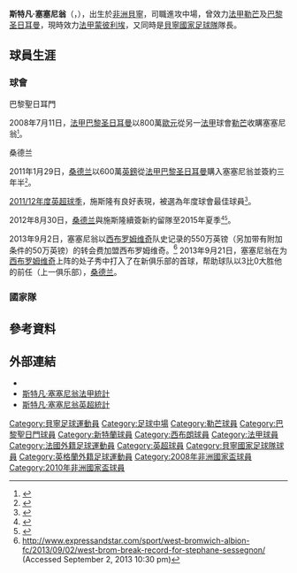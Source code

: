 {{noteTA
|G1=英超|G2=法甲|G3=足球|G4=UEFA
|1=zh-hans:斯特凡·塞塞尼翁; zh-hk:史提芬·施斯隆;
|2=zh-hans:斯特凡·塞塞尼翁; zh-hk:史提芬·施斯隆;
|3=zh-hans:塞塞尼翁; zh-hk:施斯隆;
}}
{{Infobox football biography 2
| playername          = 斯特凡·塞塞尼翁<br />''Stéphane Sessègnon''
| image               = [[File:Stéphane_Sessègnon.jpg|220px]]
| caption             = 
| fullname            = Stéphane Sessègnon
| dateofbirth         = {{birth date and age|1984|6|1}}
| cityofbirth         = [[w:en:Allahé|Allahé]]
| countryofbirth      = [[贝宁|贝宁]]
| height              = {{height|m=1.68}}
| position            = [[中場|進攻中場]]
| currentclub         = [[蒙彼利埃體育會|蒙彼利埃]]
| clubnumber  = 28
| youthyears1 = 2000–2003 | youthclubs1 = [[w:en:Requins_de_l'Atlantique_FC|Requins de l'Atlantique]]
| years1 = 2003–2004 | clubs1 = [[w:en:Requins_de_l'Atlantique_FC|Requins de l'Atlantique]]        | caps1 = 2  | goals1 = 9
| years2 = 2004–2006 | clubs2 = [[格迪爾體育會|格迪爾]]                              | caps2 = 68 | goals2 = 10
| years3 = 2006–2008 | clubs3 = [[勒芒足球俱乐部|勒芒]]                             | caps3 = 61 | goals3 = 6
| years4 = 2008–2011 | clubs4 = [[巴黎圣日耳曼足球俱乐部|巴黎圣日耳曼]]              | caps4 = 77 | goals4 = 8
| years5 = 2011–2013 | clubs5 = [[桑德兰足球俱乐部|桑德兰]]                              | caps5 = 87 | goals5 = 17
| years6 = 2013–2016 | clubs6 = [[西布罗姆维奇足球俱乐部|西布罗姆维奇]]            | caps6 = 79 | goals6 = 8
| years7 = 2016– | clubs7 = [[蒙彼利埃體育會|蒙彼利埃]]            | caps7 = 1 | goals7 = 0
| nationalyears1 = 2004–
| nationalteam1 = [[貝寧國家足球隊|貝寧]]
| nationalcaps1 = 63
| nationalgoals1 = 18
| medaltemplates      = 
| club-update         = 2016年4月9日 (六) 19:19 (UTC)
| nationalteam-update = 2014年9月26日 (五) 05:19 (UTC)
}}
'''斯特凡·塞塞尼翁'''（{{lang-fr|'''Stéphane Sessègnon'''}}，{{bd|1984年|6月1日|catidx=Sessègnon, Stéphane}}），出生於[[非洲|非洲]][[貝寧|貝寧]]，司職進攻中場，曾效力[[法甲|法甲]][[勒芒足球俱乐部|勒芒]]及[[巴黎圣日耳曼足球俱乐部|巴黎圣日耳曼]]，現時效力[[法国足球甲级联赛|法甲]][[蒙彼利埃體育會|蒙彼利埃]]，又同時是[[貝寧國家足球隊|貝寧國家足球隊]]隊長。

== 球員生涯 ==
=== 球會 ===
;巴黎聖日耳門
2008年7月11日，[[法甲|法甲]][[巴黎圣日耳曼足球俱乐部|巴黎圣日耳曼]]以800萬[[歐元|歐元]]從另一[[法甲|法甲]]球會[[勒芒足球俱乐部|勒芒]]收購塞塞尼翁<small><ref>{{cite news |language=en |url=http://www.wsn.com/2008/07/11/football/news/france/psg-sign-benin-midfielder-sessegnon_336057/ |title=PSG sign Benin midfielder Sessegnon |publisher=''wsn.com'' |date=2008-07-11 |accessdate=2013-06-08 |archive-date=2011-07-18 |archive-url=https://web.archive.org/web/20110718122624/http://www.wsn.com/2008/07/11/football/news/france/psg-sign-benin-midfielder-sessegnon_336057/ |dead-url=no }}</ref></small>。

;桑德兰
2011年1月29日，[[桑德兰足球俱乐部|桑德兰]]以600萬[[英鎊|英鎊]]從[[法甲|法甲]][[巴黎圣日耳曼足球俱乐部|巴黎圣日耳曼]]購入塞塞尼翁並簽約三年半<small><ref>{{cite news |language=en |url=http://news.bbc.co.uk/sport2/hi/football/teams/s/sunderland/9381124.stm |title=Sunderland pay £6m for French midfielder Sessegnon |publisher=''[[BBC_Sport|BBC Sport]]'' |date=2011-01-29 |accessdate=2013-06-08 |archive-date=2012-09-03 |archive-url=https://web.archive.org/web/20120903125811/http://news.bbc.co.uk/sport2/hi/football/teams/s/sunderland/9381124.stm |dead-url=no }}</ref></small>。

[[2011–12賽季英格蘭超級聯賽|2011/12年度英超球季]]，施斯隆有良好表現，被選為年度球會最佳球員<small><ref>{{cite news |language=en |url=http://www.chroniclelive.co.uk/sport/football/football-news/stephane-sessegnon-named-player-year-1364438 |title=Stephane Sessegnon named Player of the Year |publisher=''chroniclelive.co.uk'' |date=2012-05-11 |accessdate=2013-06-08 |archive-date=2016-03-04 |archive-url=https://web.archive.org/web/20160304200258/http://www.chroniclelive.co.uk/sport/football/football-news/stephane-sessegnon-named-player-year-1364438 |dead-url=no }}</ref></small>。

2012年8月30日，[[桑德兰足球俱乐部|桑德兰]]與施斯隆續簽新約留隊至2015年夏季<small><ref>{{cite news |language=en |url=http://www.bbc.co.uk/sport/0/football/19423672 |title=Stephane Sessegnon signs new contract at Sunderland |publisher=''[[BBC_Sport|BBC Sport]]'' |date=2012-08-30 |accessdate=2013-06-08 |archive-date=2012-11-06 |archive-url=https://web.archive.org/web/20121106184641/http://www.bbc.co.uk/sport/0/football/19423672 |dead-url=no }}</ref></small><small><ref>{{cite news |language=en |url=http://www.safc.com/news/team-news/2012/august/sessegnon-signs-new-deal |title=Sessegnon signs new deal |publisher=''safc.com'' |date=2012-08-30 |accessdate=2013-06-08 |archive-date=2012-11-02 |archive-url=https://web.archive.org/web/20121102215556/http://www.safc.com/news/team-news/2012/august/sessegnon-signs-new-deal |dead-url=no }}</ref></small>。

2013年9月2日，塞塞尼翁以[[西布罗姆维奇足球俱乐部|西布罗姆维奇]]队史记录的550万英镑（另加带有附加条件的50万英镑）的转会费加盟西布罗姆维奇。<ref>http://www.expressandstar.com/sport/west-bromwich-albion-fc/2013/09/02/west-brom-break-record-for-stephane-sessegnon/ {{Wayback|url=http://www.expressandstar.com/sport/west-bromwich-albion-fc/2013/09/02/west-brom-break-record-for-stephane-sessegnon/ |date=20130923010805 }} (Accessed September 2, 2013 10:30 pm)</ref> 2013年9月21日，塞塞尼翁在为[[西布罗姆维奇足球俱乐部|西布罗姆维奇]]上阵的处子秀中打入了在新俱乐部的首球，帮助球队以3比0大胜他的前任（上一俱乐部），[[桑德兰足球俱乐部|桑德兰]]。

=== 國家隊 ===

== 參考資料 ==
{{reflist}}

== 外部連結 ==
* {{soccerbase|48431|斯特凡·塞塞尼翁}}
* [http://www.lfp.fr/joueur/sess%C3%A8gnon-st%C3%A9phane  斯特凡·塞塞尼翁法甲統計] {{Wayback|url=http://www.lfp.fr/joueur/sess%C3%A8gnon-st%C3%A9phane |date=20141019083628 }}
* [http://www.premierleague.com/en-gb/players/profile.overview.html/stephane-sessegnon 斯特凡·塞塞尼翁英超統計] {{Wayback|url=http://www.premierleague.com/en-gb/players/profile.overview.html/stephane-sessegnon |date=20130605175256 }}

{{DEFAULTSORT:Sessègnon, Stéphane}}
[[Category:貝寧足球運動員|Category:貝寧足球運動員]]
[[Category:足球中場|Category:足球中場]]
[[Category:勒芒球員|Category:勒芒球員]]
[[Category:巴黎聖日門球員|Category:巴黎聖日門球員]]
[[Category:新特蘭球員|Category:新特蘭球員]]
[[Category:西布朗球員|Category:西布朗球員]]
[[Category:法甲球員|Category:法甲球員]]
[[Category:法國外籍足球運動員|Category:法國外籍足球運動員]]
[[Category:英超球員|Category:英超球員]]
[[Category:貝寧國家足球隊球員|Category:貝寧國家足球隊球員]]
[[Category:英格蘭外籍足球運動員|Category:英格蘭外籍足球運動員]]
[[Category:2008年非洲國家盃球員|Category:2008年非洲國家盃球員]]
[[Category:2010年非洲國家盃球員|Category:2010年非洲國家盃球員]]